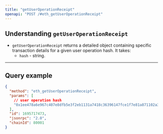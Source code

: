 ```yaml
---
title: "getUserOperationReceipt"
openapi: "POST /#eth_getUserOperationReceipt"
---
```


## Understanding `getUserOperationReceipt`

- `getUserOperationReceipt` returns a detailed object containing specific transaction details for a given user operation hash. It takes:
  - `hash` - string.

***

## Query example

```json JSON
{
  "method": "eth_getUserOperationReceipt",
  "params": [
    // user operation hash
    "0x1ee478a6e967c407e8dfb5e3f2eb1131a7418c36396147fce1f7e81a871102a3"
  ],
  "id": 1695717473,
  "jsonrpc": "2.0",
  "chainId": 80001
}
```